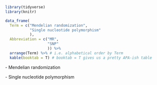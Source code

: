 ```r
library(tidyverse)
library(knitr)

data_frame(
  Term = c("Mendelian randomization",
           "Single nucleotide polymorphism"
           ),
  Abbreviation = c("MR",
                   "SNP"
                   )) %>%
  arrange(Term) %>% # i.e. alphabetical order by Term
  kable(booktab = T) # booktab = T gives us a pretty APA-ish table
```




\textbf{MR} - Mendelian randomization <br>

\textbf{SNP} - Single nucleotide polymorphism <br>
